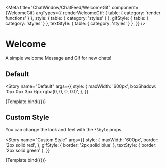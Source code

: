 
<Meta
  title="ChatWindow/ChatFeed/WelcomeGif"
  component={WelcomeGif}
  argTypes={{
    renderWelcomeGif: { table: { category: 'render functions' } },
    style: { table: { category: 'styles' } },
    gifStyle: { table: { category: 'styles' } },
    textStyle: { table: { category: 'styles' } },
  }}
/>


# Welcome

A simple welcome Message and Gif for new chats!

## Default

<Story
  name="Default"
  args={{
    style: {
      maxWidth: '600px',
      boxShadow: '0px 0px 3px 6px rgba(0, 0, 0, 0.1)',
    },
  }}
>
  {Template.bind({})}
</Story>

<ArgsTable story="Default" />

## Custom Style

You can change the look and feel with the `*Style` props.

<Story
  name="Custom Style"
  args={{
    style: {
      maxWidth: '600px',
      border: '2px solid red',
    },
    gifStyle: { border: '2px solid blue' },
    textStyle: { border: '2px solid green' },
  }}
>
  {Template.bind({})}
</Story>
